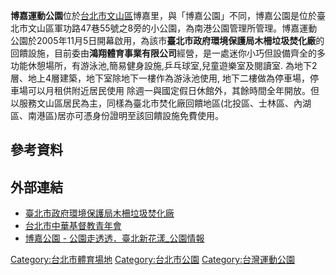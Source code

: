 {{Infobox park
| name             = 博嘉運動公園
| alt_name         = 
| native_name      = 
| native_name_lang = 
| image            = 
| image_size       = 260
| image_alt        = 
| image_caption    = 
| map              = <!-- or | map_image = -->  
| map_alt          = 
| map_width        = 
| map_caption      = 
| relief           = 
| label            = 
| label_position   = 
| mark             = 
| mark_width       =
| lat_d           = 
| long_d          = 
| type             = [[公園|公園]]
| motto            = 
| location         = {{ROC}}[[臺北市|臺北市]][[文山區|文山區]]博嘉里
| coordinates      = 
| coords_ref       = 
| area             =1,173 平方公尺
| elevation        = 
| authorized       =
| created          =
| established      =
| designated       =
| opened           =2005年11月5日
| opening          =
| etymology        =  
| administrator    =臺北市政府環境保護局木柵垃圾焚化廠
| visitation_num   = 
| visitation_year  = 
| visitation_ref   = 
| open             =例假日及週一公休
| status           =05:30-21:30
| parking          =
| publictransit    = 
| transport        = 
| free_label       = 
| free_data        = 
| other_info       = 
| facilities       = 
| website          =https://www.mcrip.gov.taipei/Content_List.aspx?n=D3F3AEDDB6449CA0
| embedded         = 
| child            = 
}}
'''博嘉運動公園'''位於[[台北市|台北市]][[文山區|文山區]]博嘉里，與「博嘉公園」不同，博嘉公園是位於臺北市文山區軍功路47巷55號之8旁的小公園，為南港公園管理所管理。博嘉運動公園於2005年11月5日開幕啟用，為該市'''臺北市政府環境保護局木柵垃圾焚化廠'''的回饋設施，目前委由'''鴻翔體育事業有限公司'''經營，是一處迷你小巧但設備齊全的多功能休憩場所，有游泳池,簡易健身設施,乒乓球室,兒童遊樂室及閱讀室. 為地下2層、地上4層建築，地下室除地下一樓作為游泳池使用, 地下二樓做為停車場，停車場可以月租供附近居民使用 除週一與國定假日休館外，其餘時間全年開放。但以服務文山區居民為主，同樣為臺北市焚化廠回饋地區(北投區、士林區、內湖區、南港區)居亦可憑身份證明至該回饋設施免費使用。

==參考資料==
{{reflist}}

==外部連結==
*[https://www.mcrip.gov.taipei/cp.aspx?n=0F478AA869D79890 臺北市政府環境保護局木柵垃圾焚化廠] {{Wayback|url=https://www.mcrip.gov.taipei/cp.aspx?n=0F478AA869D79890 |date=20201128023919 }}
*[http://www.ymca-taipei.org.tw/ 台北市中華基督教青年會] {{Wayback|url=http://www.ymca-taipei.org.tw/ |date=20201127223744 }}
*[https://parks.taipei/parks/m2/pkl_parks_m2C.php?sid=557 博嘉公園 - 公園走透透．臺北新花漾_公園情報]

{{TW-geo-stub}}
[[Category:台北市體育場地|Category:台北市體育場地]]
[[Category:台北市公園|Category:台北市公園]]
[[Category:台灣運動公園|Category:台灣運動公園]]